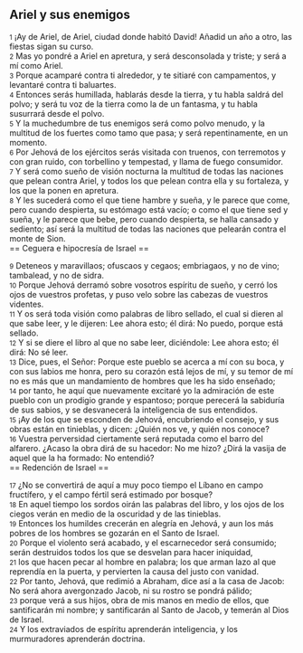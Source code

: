 == Ariel y sus enemigos ==

{{anchor|1}} <small>1</small> ¡Ay de Ariel, de Ariel, ciudad donde habitó David! Añadid un año a otro, las fiestas sigan su curso.<br>
{{anchor|2}} <small>2</small> Mas yo pondré a Ariel en apretura, y será desconsolada y triste; y será a mí como Ariel.<br>
{{anchor|3}} <small>3</small> Porque acamparé contra ti alrededor, y te sitiaré con campamentos, y levantaré contra ti baluartes.<br>
{{anchor|4}} <small>4</small> Entonces serás humillada, hablarás desde la tierra, y tu habla saldrá del polvo; y será tu voz de la tierra como la de un fantasma, y tu habla susurrará desde el polvo.<br>
{{anchor|5}} <small>5</small> Y la muchedumbre de tus enemigos será como polvo menudo, y la multitud de los fuertes como tamo que pasa; y será repentinamente, en un momento.<br>
{{anchor|6}} <small>6</small> Por Jehová de los ejércitos serás visitada con truenos, con terremotos y con gran ruido, con torbellino y tempestad, y llama de fuego consumidor.<br>
{{anchor|7}} <small>7</small> Y será como sueño de visión nocturna la multitud de todas las naciones que pelean contra Ariel, y todos los que pelean contra ella y su fortaleza, y los que la ponen en apretura.<br>
{{anchor|8}} <small>8</small> Y les sucederá como el que tiene hambre y sueña, y le parece que come, pero cuando despierta, su estómago está vacío; o como el que tiene sed y sueña, y le parece que bebe, pero cuando despierta, se halla cansado y sediento; así será la multitud de todas las naciones que pelearán contra el monte de Sion.<br>
== Ceguera e hipocresía de Israel ==

{{anchor|9}} <small>9</small> Deteneos y maravillaos; ofuscaos y cegaos; embriagaos, y no de vino; tambalead, y no de sidra.<br>
{{anchor|10}} <small>10</small> Porque Jehová derramó sobre vosotros espíritu de sueño, y cerró los ojos de vuestros profetas, y puso velo sobre las cabezas de vuestros videntes.<br>
{{anchor|11}} <small>11</small> Y os será toda visión como palabras de libro sellado, el cual si dieren al que sabe leer, y le dijeren: Lee ahora esto; él dirá: No puedo, porque está sellado.<br>
{{anchor|12}} <small>12</small> Y si se diere el libro al que no sabe leer, diciéndole: Lee ahora esto; él dirá: No sé leer.<br>
{{anchor|13}} <small>13</small> Dice, pues, el Señor: Porque este pueblo se acerca a mí con su boca, y con sus labios me honra, pero su corazón está lejos de mí, y su temor de mí no es más que un mandamiento de hombres que les ha sido enseñado;<br>
{{anchor|14}} <small>14</small> por tanto, he aquí que nuevamente excitaré yo la admiración de este pueblo con un prodigio grande y espantoso; porque perecerá la sabiduría de sus sabios, y se desvanecerá la inteligencia de sus entendidos.<br>
{{anchor|15}} <small>15</small> ¡Ay de los que se esconden de Jehová, encubriendo el consejo, y sus obras están en tinieblas, y dicen: ¿Quién nos ve, y quién nos conoce?<br>
{{anchor|16}} <small>16</small> Vuestra perversidad ciertamente será reputada como el barro del alfarero. ¿Acaso la obra dirá de su hacedor: No me hizo? ¿Dirá la vasija de aquel que la ha formado: No entendió?<br>
== Redención de Israel ==

{{anchor|17}} <small>17</small> ¿No se convertirá de aquí a muy poco tiempo el Líbano en campo fructífero, y el campo fértil será estimado por bosque?<br>
{{anchor|18}} <small>18</small> En aquel tiempo los sordos oirán las palabras del libro, y los ojos de los ciegos verán en medio de la oscuridad y de las tinieblas.<br>
{{anchor|19}} <small>19</small> Entonces los humildes crecerán en alegría en Jehová, y aun los más pobres de los hombres se gozarán en el Santo de Israel.<br>
{{anchor|20}} <small>20</small> Porque el violento será acabado, y el escarnecedor será consumido; serán destruidos todos los que se desvelan para hacer iniquidad,<br>
{{anchor|21}} <small>21</small> los que hacen pecar al hombre en palabra; los que arman lazo al que reprendía en la puerta, y pervierten la causa del justo con vanidad.<br>
{{anchor|22}} <small>22</small> Por tanto, Jehová, que redimió a Abraham, dice así a la casa de Jacob: No será ahora avergonzado Jacob, ni su rostro se pondrá pálido;<br>
{{anchor|23}} <small>23</small> porque verá a sus hijos, obra de mis manos en medio de ellos, que santificarán mi nombre; y santificarán al Santo de Jacob, y temerán al Dios de Israel.<br>
{{anchor|24}} <small>24</small> Y los extraviados de espíritu aprenderán inteligencia, y los murmuradores aprenderán doctrina.<br>
